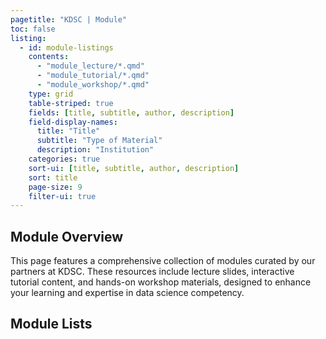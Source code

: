 ```yaml
---
pagetitle: "KDSC | Module"
toc: false
listing:
  - id: module-listings
    contents: 
      - "module_lecture/*.qmd"
      - "module_tutorial/*.qmd"
      - "module_workshop/*.qmd"
    type: grid
    table-striped: true
    fields: [title, subtitle, author, description]
    field-display-names: 
      title: "Title"
      subtitle: "Type of Material"
      description: "Institution"
    categories: true
    sort-ui: [title, subtitle, author, description]
    sort: title
    page-size: 9
    filter-ui: true
---
```


## Module Overview

This page features a comprehensive collection of modules curated by our partners at KDSC. These resources include lecture slides, interactive tutorial content, and hands-on workshop materials, designed to enhance your learning and expertise in data science competency.

## Module Lists

::: {.module-grid}
::: {#module-listings}
:::
:::